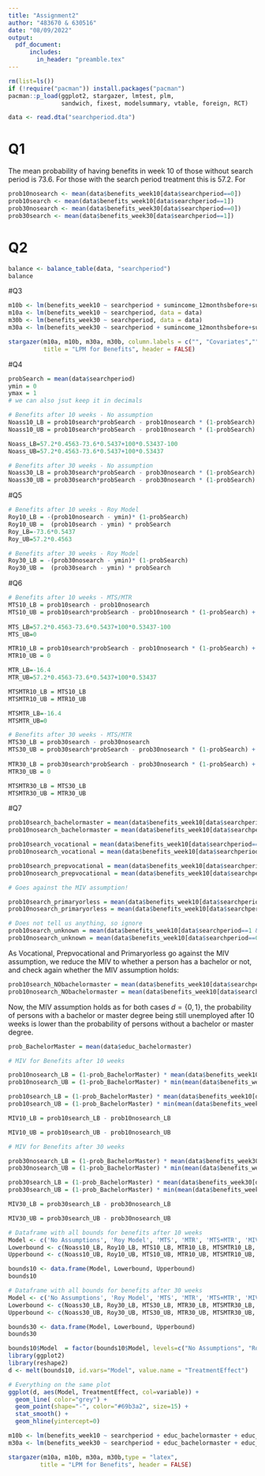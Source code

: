 ```yaml
---
title: "Assignment2"
author: "483670 & 630516"
date: "08/09/2022"
output:
  pdf_document:
      includes:
        in_header: "preamble.tex"
---
```


```r
rm(list=ls())
if (!require("pacman")) install.packages("pacman")
pacman::p_load(ggplot2, stargazer, lmtest, plm, 
               sandwich, fixest, modelsummary, vtable, foreign, RCT)
```

```r
data <- read.dta("searchperiod.dta")
```

# Q1

The mean probability of having benefits in week 10 of those without search period is $73.6%$. For those with the search period treatment this is $57.2%$. For 
```r
prob10nosearch <- mean(data$benefits_week10[data$searchperiod==0])
prob10search <- mean(data$benefits_week10[data$searchperiod==1])
prob30nosearch <- mean(data$benefits_week30[data$searchperiod==0])
prob30search <- mean(data$benefits_week30[data$searchperiod==1])
```

# Q2

```r
balance <- balance_table(data, "searchperiod")
balance
```

#Q3

```r

m10b <- lm(benefits_week10 ~ searchperiod + sumincome_12monthsbefore+sumincome_24monthsbefore+age + female + children + partner + period2 +period3+period4 +location2+ location3+ location4+ location5+ educ_bachelormaster + educ_prepvocational + educ_unknown + educ_vocational, data = data)
m10a <- lm(benefits_week10 ~ searchperiod, data = data)
m30b <- lm(benefits_week30 ~ searchperiod, data = data)
m30a <- lm(benefits_week30 ~ searchperiod + sumincome_12monthsbefore+sumincome_24monthsbefore+age + female + children + partner + period2 +period3+period4 +location2+ location3+ location4+ location5+ educ_bachelormaster + educ_prepvocational + educ_unknown + educ_vocational, data = data)

stargazer(m10a, m10b, m30a, m30b, column.labels = c("", "Covariates","", "Covariates"),type = "latex",
          title = "LPM for Benefits", header = FALSE)
```

#Q4

```r
probSearch = mean(data$searchperiod)
ymin = 0
ymax = 1
# we can also jsut keep it in decimals
```

```r
# Benefits after 10 weeks - No assumption
Noass10_LB = prob10search*probSearch - prob10nosearch * (1-probSearch) + (ymin + ymax) * (1-probSearch) - ymax
Noass10_UB = prob10search*probSearch - prob10nosearch * (1-probSearch) + (ymin + ymax) * (1-probSearch) - ymin

Noass_LB=57.2*0.4563-73.6*0.5437+100*0.53437-100
Noass_UB=57.2*0.4563-73.6*0.5437+100*0.53437

# Benefits after 30 weeks - No assumption
Noass30_LB = prob30search*probSearch - prob30nosearch * (1-probSearch) + (ymin + ymax) * (1-probSearch) - ymax
Noass30_UB = prob30search*probSearch - prob30nosearch * (1-probSearch) + (ymin + ymax) * (1-probSearch) - ymin
```


#Q5

```r
# Benefits after 10 weeks - Roy Model
Roy10_LB = -(prob10nosearch - ymin)* (1-probSearch)
Roy10_UB =  (prob10search - ymin) * probSearch
Roy_LB=-73.6*0.5437
Roy_UB=57.2*0.4563

# Benefits after 30 weeks - Roy Model
Roy30_LB = -(prob30nosearch - ymin)* (1-probSearch)
Roy30_UB =  (prob30search - ymin) * probSearch
```

#Q6

```r
# Benefits after 10 weeks - MTS/MTR
MTS10_LB = prob10search - prob10nosearch
MTS10_UB = prob10search*probSearch - prob10nosearch * (1-probSearch) + (ymin + ymax) * (1-probSearch) - ymin
  
MTS_LB=57.2*0.4563-73.6*0.5437+100*0.53437-100
MTS_UB=0

MTR10_LB = prob10search*probSearch - prob10nosearch * (1-probSearch) + (ymin + ymax) * (1-probSearch) - ymax
MTR10_UB = 0

MTR_LB=-16.4
MTR_UB=57.2*0.4563-73.6*0.5437+100*0.53437

MTSMTR10_LB = MTS10_LB
MTSMTR10_UB = MTR10_UB

MTSMTR_LB=-16.4
MTSMTR_UB=0

# Benefits after 30 weeks - MTS/MTR
MTS30_LB = prob30search - prob30nosearch
MTS30_UB = prob30search*probSearch - prob30nosearch * (1-probSearch) + (ymin + ymax) * (1-probSearch) - ymin
  
MTR30_LB = prob30search*probSearch - prob30nosearch * (1-probSearch) + (ymin + ymax) * (1-probSearch) - ymax
MTR30_UB = 0

MTSMTR30_LB = MTS30_LB
MTSMTR30_UB = MTR30_UB
```

#Q7

```r

prob10search_bachelormaster = mean(data$benefits_week10[data$searchperiod==1 & data$educ_bachelormaster==1])
prob10nosearch_bachelormaster = mean(data$benefits_week10[data$searchperiod==0 & data$educ_bachelormaster==1])

prob10search_vocational = mean(data$benefits_week10[data$searchperiod==1 & data$educ_vocational==1])
prob10nosearch_vocational = mean(data$benefits_week10[data$searchperiod==0 & data$educ_vocational==1])

prob10search_prepvocational = mean(data$benefits_week10[data$searchperiod==1 & data$educ_prepvocational==1])
prob10nosearch_prepvocational = mean(data$benefits_week10[data$searchperiod==0 & data$educ_prepvocational==1])

# Goes against the MIV assumption!

prob10search_primaryorless = mean(data$benefits_week10[data$searchperiod==1 & data$educ_primaryorless==1])
prob10nosearch_primaryorless = mean(data$benefits_week10[data$searchperiod==0 & data$educ_primaryorless==1])

# Does not tell us anything, so ignore
prob10search_unknown = mean(data$benefits_week10[data$searchperiod==1 & data$educ_unknown==1])
prob10nosearch_unknown = mean(data$benefits_week10[data$searchperiod==0 & data$educ_unknown==1])
```

As Vocational, Prepvocational and Primaryorless go against the MIV assumption, we reduce the MIV to whether a person has a bachelor or not, and check again whether the MIV assumption holds:
```r
prob10search_NObachelormaster = mean(data$benefits_week10[data$searchperiod==1 & data$educ_bachelormaster==0])
prob10nosearch_NObachelormaster = mean(data$benefits_week10[data$searchperiod==0 & data$educ_bachelormaster==0])
```

Now, the MIV assumption holds as for both cases $d = \{0,1\}$, the probability of persons with a bachelor or master degree being still unemployed after 10 weeks is lower than the probability of persons without a bachelor or master degree. 
```r
prob_BachelorMaster = mean(data$educ_bachelormaster)
```

```r
# MIV for Benefits after 10 weeks

prob10nosearch_LB = (1-prob_BachelorMaster) * mean(data$benefits_week10[data$searchperiod==0 & data$educ_bachelormaster==0]) + prob_BachelorMaster * max(mean(data$benefits_week10[data$searchperiod==0 & data$educ_bachelormaster==0]), mean(data$benefits_week10[data$searchperiod==0 & data$educ_bachelormaster==1])) 
prob10nosearch_UB = (1-prob_BachelorMaster) * min(mean(data$benefits_week10[data$searchperiod==0 & data$educ_bachelormaster==0]), mean(data$benefits_week10[data$searchperiod==0 & data$educ_bachelormaster==1])) + prob_BachelorMaster * mean(data$benefits_week10[data$searchperiod==0 & data$educ_bachelormaster==1])

prob10search_LB = (1-prob_BachelorMaster) * mean(data$benefits_week10[data$searchperiod==1 & data$educ_bachelormaster==0]) + prob_BachelorMaster * max(mean(data$benefits_week10[data$searchperiod==1 & data$educ_bachelormaster==0]), mean(data$benefits_week10[data$searchperiod==1 & data$educ_bachelormaster==1])) 
prob10search_UB = (1-prob_BachelorMaster) * min(mean(data$benefits_week10[data$searchperiod==1 & data$educ_bachelormaster==0]), mean(data$benefits_week10[data$searchperiod==1 & data$educ_bachelormaster==1])) + prob_BachelorMaster * mean(data$benefits_week10[data$searchperiod==1 & data$educ_bachelormaster==1])

MIV10_LB = prob10search_LB - prob10nosearch_LB

MIV10_UB = prob10search_UB - prob10nosearch_UB
```

```r
# MIV for Benefits after 30 weeks

prob30nosearch_LB = (1-prob_BachelorMaster) * mean(data$benefits_week30[data$searchperiod==0 & data$educ_bachelormaster==0]) + prob_BachelorMaster * max(mean(data$benefits_week30[data$searchperiod==0 & data$educ_bachelormaster==0]), mean(data$benefits_week30[data$searchperiod==0 & data$educ_bachelormaster==1])) 
prob30nosearch_UB = (1-prob_BachelorMaster) * min(mean(data$benefits_week30[data$searchperiod==0 & data$educ_bachelormaster==0]), mean(data$benefits_week30[data$searchperiod==0 & data$educ_bachelormaster==1])) + prob_BachelorMaster * mean(data$benefits_week30[data$searchperiod==0 & data$educ_bachelormaster==1])

prob30search_LB = (1-prob_BachelorMaster) * mean(data$benefits_week30[data$searchperiod==1 & data$educ_bachelormaster==0]) + prob_BachelorMaster * max(mean(data$benefits_week30[data$searchperiod==1 & data$educ_bachelormaster==0]), mean(data$benefits_week30[data$searchperiod==1 & data$educ_bachelormaster==1])) 
prob30search_UB = (1-prob_BachelorMaster) * min(mean(data$benefits_week30[data$searchperiod==1 & data$educ_bachelormaster==0]), mean(data$benefits_week30[data$searchperiod==1 & data$educ_bachelormaster==1])) + prob_BachelorMaster * mean(data$benefits_week30[data$searchperiod==1 & data$educ_bachelormaster==1])

MIV30_LB = prob30search_LB - prob30nosearch_LB

MIV30_UB = prob30search_UB - prob30nosearch_UB
```

```r
# Dataframe with all bounds for benefits after 10 weeks
Model <- c('No Assumptions', 'Roy Model', 'MTS', 'MTR', 'MTS+MTR', 'MIV')
Lowerbound <- c(Noass10_LB, Roy10_LB, MTS10_LB, MTR10_LB, MTSMTR10_LB, MIV10_LB)
Upperbound <- c(Noass10_UB, Roy10_UB, MTS10_UB, MTR10_UB, MTSMTR10_UB, MIV10_UB)

bounds10 <- data.frame(Model, Lowerbound, Upperbound)
bounds10

# Dataframe with all bounds for benefits after 30 weeks
Model <- c('No Assumptions', 'Roy Model', 'MTS', 'MTR', 'MTS+MTR', 'MIV')
Lowerbound <- c(Noass30_LB, Roy30_LB, MTS30_LB, MTR30_LB, MTSMTR30_LB, MIV30_LB)
Upperbound <- c(Noass30_UB, Roy30_UB, MTS30_UB, MTR30_UB, MTSMTR30_UB, MIV30_UB)

bounds30 <- data.frame(Model, Lowerbound, Upperbound)
bounds30
```
```r
bounds10$Model  = factor(bounds10$Model, levels=c("No Assumptions", "Roy Model", "MTS", "MTR", "MTS+MTR", "MIV"))
library(ggplot2)
library(reshape2)
d <- melt(bounds10, id.vars="Model", value.name = "TreatmentEffect")

# Everything on the same plot
ggplot(d, aes(Model, TreatmentEffect, col=variable)) + 
  geom_line( color="grey") +
  geom_point(shape="-", color="#69b3a2", size=15) +
  stat_smooth() +
  geom_hline(yintercept=0)
```


```r
m10b <- lm(benefits_week10 ~ searchperiod + educ_bachelormaster + educ_prepvocational + educ_unknown + educ_vocational, data = data)
m30a <- lm(benefits_week30 ~ searchperiod + educ_bachelormaster + educ_prepvocational + educ_unknown + educ_vocational, data = data)

stargazer(m10a, m10b, m30a, m30b,type = "latex",
         title = "LPM for Benefits", header = FALSE)
```

